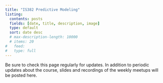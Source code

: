 ```yaml
---
title: "IS382 Predictive Modeling"
listing:
  contents: posts
  fields: [date, title, description, image]
  type: default
  sort: date desc
  # max-description-length: 10000
  # items: 20
#   feed:
# 	type: full
---
```


Be sure to check this page regularly for updates. In addition to periodic updates about the course, slides and recordings of the weekly meetups will be posted here.

